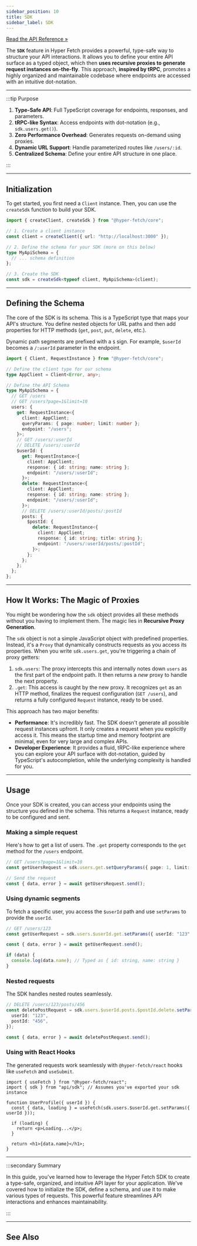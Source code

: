 ```yaml
---
sidebar_position: 10
title: SDK
sidebar_label: SDK
---
```


[Read the API Reference »](/docs/api/core/Functions/createSdk.mdx)

The **`SDK`** feature in Hyper Fetch provides a powerful, type-safe way to structure your API interactions. It allows
you to define your entire API surface as a typed object, which then **uses recursive proxies to generate request
instances on-the-fly**. This approach, **inspired by tRPC**, promotes a highly organized and maintainable codebase where
endpoints are accessed with an intuitive dot-notation.

---

:::tip Purpose

1.  **Type-Safe API**: Full TypeScript coverage for endpoints, responses, and parameters.
2.  **tRPC-like Syntax**: Access endpoints with dot-notation (e.g., `sdk.users.get()`).
3.  **Zero Performance Overhead**: Generates requests on-demand using proxies.
4.  **Dynamic URL Support**: Handle parameterized routes like `/users/:id`.
5.  **Centralized Schema**: Define your entire API structure in one place.

:::

---

## Initialization

To get started, you first need a `Client` instance. Then, you can use the `createSdk` function to build your SDK.

```typescript
import { createClient, createSdk } from "@hyper-fetch/core";

// 1. Create a client instance
const client = createClient({ url: "http://localhost:3000" });

// 2. Define the schema for your SDK (more on this below)
type MyApiSchema = {
  // ... schema definition
};

// 3. Create the SDK
const sdk = createSdk<typeof client, MyApiSchema>(client);
```

<LinkCard
  type="docs"
  title="Client"
  description="Learn about the central configuration class for Hyper Fetch."
  to="/docs/core/client"
/>

---

## Defining the Schema

The core of the SDK is its schema. This is a TypeScript type that maps your API's structure. You define nested objects
for URL paths and then add properties for HTTP methods (`get`, `post`, `put`, `delete`, etc.).

Dynamic path segments are prefixed with a `$` sign. For example, `$userId` becomes a `/:userId` parameter in the
endpoint.

```typescript
import { Client, RequestInstance } from "@hyper-fetch/core";

// Define the client type for our schema
type AppClient = Client<Error, any>;

// Define the API Schema
type MyApiSchema = {
  // GET /users
  // GET /users?page=1&limit=10
  users: {
    get: RequestInstance<{
      client: AppClient;
      queryParams: { page: number; limit: number };
      endpoint: "/users";
    }>;
    // GET /users/:userId
    // DELETE /users/:userId
    $userId: {
      get: RequestInstance<{
        client: AppClient;
        response: { id: string; name: string };
        endpoint: "/users/:userId";
      }>;
      delete: RequestInstance<{
        client: AppClient;
        response: { id: string; name: string };
        endpoint: "/users/:userId";
      }>;
      // DELETE /users/:userId/posts/:postId
      posts: {
        $postId: {
          delete: RequestInstance<{
            client: AppClient;
            response: { id: string; title: string };
            endpoint: "/users/:userId/posts/:postId";
          }>;
        };
      };
    };
  };
};
```

---

## How It Works: The Magic of Proxies

You might be wondering how the `sdk` object provides all these methods without you having to implement them. The magic
lies in **Recursive Proxy Generation**.

The `sdk` object is not a simple JavaScript object with predefined properties. Instead, it's a `Proxy` that dynamically
constructs requests as you access its properties. When you write `sdk.users.get`, you're triggering a chain of proxy
getters:

1.  `sdk.users`: The proxy intercepts this and internally notes down `users` as the first part of the endpoint path. It
    then returns a _new_ proxy to handle the next property.
2.  `.get`: This access is caught by the new proxy. It recognizes `get` as an HTTP method, finalizes the request
    configuration (`GET /users`), and returns a fully configured `Request` instance, ready to be used.

This approach has two major benefits:

- **Performance**: It's incredibly fast. The SDK doesn't generate all possible request instances upfront. It only
  creates a request when you explicitly access it. This means the startup time and memory footprint are minimal, even
  for very large and complex APIs.
- **Developer Experience**: It provides a fluid, tRPC-like experience where you can explore your API surface with
  dot-notation, guided by TypeScript's autocompletion, while the underlying complexity is handled for you.

---

## Usage

Once your SDK is created, you can access your endpoints using the structure you defined in the schema. This returns a
`Request` instance, ready to be configured and sent.

### Making a simple request

Here's how to get a list of users. The `.get` property corresponds to the `get` method for the `/users` endpoint.

```typescript
// GET /users?page=1&limit=10
const getUsersRequest = sdk.users.get.setQueryParams({ page: 1, limit: 10 });

// Send the request
const { data, error } = await getUsersRequest.send();
```

### Using dynamic segments

To fetch a specific user, you access the `$userId` path and use `setParams` to provide the `userId`.

```typescript
// GET /users/123
const getUserRequest = sdk.users.$userId.get.setParams({ userId: "123" });

const { data, error } = await getUserRequest.send();

if (data) {
  console.log(data.name); // Typed as { id: string, name: string }
}
```

### Nested requests

The SDK handles nested routes seamlessly.

```typescript
// DELETE /users/123/posts/456
const deletePostRequest = sdk.users.$userId.posts.$postId.delete.setParams({
  userId: "123",
  postId: "456",
});

const { data, error } = await deletePostRequest.send();
```

### Using with React Hooks

The generated requests work seamlessly with `@hyper-fetch/react` hooks like `useFetch` and `useSubmit`.

```tsx
import { useFetch } from "@hyper-fetch/react";
import { sdk } from "api/sdk"; // Assumes you've exported your sdk instance

function UserProfile({ userId }) {
  const { data, loading } = useFetch(sdk.users.$userId.get.setParams({ userId }));

  if (loading) {
    return <p>Loading...</p>;
  }

  return <h1>{data.name}</h1>;
}
```

---

:::secondary Summary

In this guide, you've learned how to leverage the Hyper Fetch SDK to create a type-safe, organized, and intuitive API
layer for your application. We've covered how to initialize the SDK, define a schema, and use it to make various types
of requests. This powerful feature streamlines API interactions and enhances maintainability.

:::

---

## See Also

<LinkCard
  type="docs"
  title="Client"
  description="Learn about the central configuration class for Hyper Fetch."
  to="/docs/core/client"
/>

<LinkCard
  type="docs"
  title="Request"
  description="Dive deeper into creating and managing individual requests."
  to="/docs/core/request"
/>
